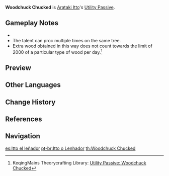 {{Talent Infobox
|image         = Talent Woodchuck Chucked.png
|character     = Arataki Itto
|type          = Utility Passive
|info          = When a party member uses attacks to obtain [[wood]] from a tree, they have a 25% chance to obtain an additional log of wood.
|utility1      = Wood
|utility2      = Party
}}
'''Woodchuck Chucked''' is [[Arataki Itto]]'s [[Utility Passive]].

==Gameplay Notes==
* {{TalentNote|character=Itto|talent=Woodchuck Chucked|dead}}
* The talent can proc multiple times on the same tree.
* Extra wood obtained in this way does not count towards the limit of 2000 of a particular type of wood per day.<ref>KeqingMains Theorycrafting Library: [https://library.keqingmains.com/evidence/characters/geo/itto#utility-passive-woodchuck-chucked Utility Passive: Woodchuck Chucked]</ref>

==Preview==
{{Preview
|file    = Woodchuck Chucked Preview
}}

==Other Languages==
{{Other Languages
|en      = Woodchuck Chucked
|zhs     = 干裂枝碎
|zhs_rm  = Gànliè Zhīsuì
|zht     = 幹裂枝碎
|zht_rm  = Gànliè Zhīsuì
|zh_tl   = Woodchucks Split and Branches Shatter
|ja      = 乾裂枝砕き
|ja_rm   = Kanretsu edakudaki
|ja_tl   = Woodchucks Split and Branches Shatter
|ko      = 갈라진 나무 부스러기
|ko_rm   = Gallajin Namu Buseureogi
|ko_tl   = Cracked Wood Chips
|es      = Itto el leñador
|es_tl   = Itto the Lumberjack
|fr      = Castor au rapport
|fr_tl   = Beaver, Reporting
|ru      = Дровосек
|ru_tl   = The Woodcutter
|th      = Woodchuck Chucked
|vi      = Bổ Củi
|vi_tl   = 
|de      = Holzspalter
|de_tl   = Woodsplitter
|id      = Woodchuck Chucked
|pt      = Itto o Lenhador
|pt_tl   = Itto the Lumberjack
}}

==Change History==
{{Change History|2.3}}

==References==
{{Reflist}}

==Navigation==
{{Talent Navbox|Arataki Itto}}

[[es:Itto el leñador]]
[[pt-br:Itto o Lenhador]]
[[th:Woodchuck Chucked]]